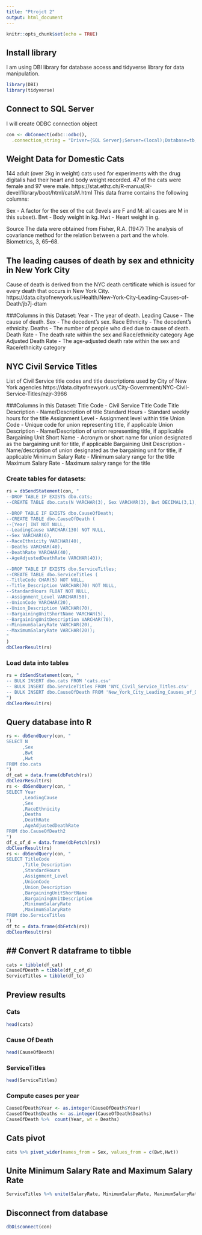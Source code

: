 ---
title: "Ptrojct 2"
output: html_document
---

```{r setup, include=FALSE}
knitr::opts_chunk$set(echo = TRUE)
```
## Install library
I am using DBI library for database access and tidyverse library for data manipulation.
```{r}
library(DBI)
library(tidyverse)
```

## Connect to SQL Server
I will create ODBC connection object
```{r}
con <- dbConnect(odbc::odbc(),
  .connection_string = "Driver={SQL Server};Server=(local);Database=tb;Trusted_Connection=Yes;")
```

## Weight Data for Domestic Cats
144 adult (over 2kg in weight) cats used for experiments with the drug digitalis had their heart and body weight recorded. 47 of the cats were female and 97 were male. 
https://stat.ethz.ch/R-manual/R-devel/library/boot/html/catsM.html
This data frame contains the following columns:

Sex - A factor for the sex of the cat (levels are F and M: all cases are M in this subset).
Bwt - Body weight in kg.
Hwt - Heart weight in g.

Source
The data were obtained from Fisher, R.A. (1947) The analysis of covariance method for the relation between a part and the whole. Biometrics, 3, 65–68.

## The leading causes of death by sex and ethnicity in New York City 
Cause of death is derived from the NYC death certificate which is issued for every death that occurs in New York City.
https://data.cityofnewyork.us/Health/New-York-City-Leading-Causes-of-Death/jb7j-dtam

###Columns in this Dataset:
Year - The year of death.
Leading Cause - The cause of death.
Sex - The decedent's sex.
Race Ethnicity - The decedent's ethnicity.
Deaths - The number of people who died due to cause of death.
Death Rate - The death rate within the sex and Race/ethnicity category
Age Adjusted Death Rate - The age-adjusted death rate within the sex and Race/ethnicity category

## NYC Civil Service Titles
List of Civil Service title codes and title descriptions used by City of New York agencies
https://data.cityofnewyork.us/City-Government/NYC-Civil-Service-Titles/nzjr-3966

###Columns in this Dataset:
Title Code - Civil Service Title Code
Title Description - Name/Description of title
Standard Hours - Standard weekly hours for the title
Assignment Level - Assignment level within title
Union Code - Unique code for union representing title, if applicable
Union Description	- Name/Description of union representing title, if applicable
Bargaining Unit Short Name - Acronym or short name for union designated as the bargaining unit for title, if applicable
Bargaining Unit Description - Name/description of union designated as the bargaining unit for title, if applicable
Minimum Salary Rate - Minimum salary range for the title
Maximum Salary Rate - Maximum salary range for the title

### Create tables for datasets:
```{r}
rs = dbSendStatement(con, "
--DROP TABLE IF EXISTS dbo.cats;
--CREATE TABLE dbo.cats(N VARCHAR(3), Sex VARCHAR(3), Bwt DECIMAL(3,1), Hwt DECIMAL(4,2));

--DROP TABLE IF EXISTS dbo.CauseOfDeath; 
--CREATE TABLE dbo.CauseOfDeath (
--[Year] INT NOT NULL,
--LeadingCause VARCHAR(130) NOT NULL,
--Sex VARCHAR(6),
--RaceEthnicity VARCHAR(40),
--Deaths VARCHAR(40),
--DeathRate VARCHAR(40),
--AgeAdjustedDeathRate VARCHAR(40));

--DROP TABLE IF EXISTS dbo.ServiceTitles;
--CREATE TABLE dbo.ServiceTitles (
--TitleCode CHAR(5) NOT NULL,
--Title_Description VARCHAR(70) NOT NULL,
--StandardHours FLOAT NOT NULL,
--Assignment_Level VARCHAR(50),
--UnionCode VARCHAR(20),
--Union_Description VARCHAR(70),
--BargainingUnitShortName VARCHAR(5),
--BargainingUnitDescription VARCHAR(70),
--MinimumSalaryRate VARCHAR(20),
--MaximumSalaryRate VARCHAR(20));
"
)
dbClearResult(rs)
```

### Load data into tables
```{r}
rs = dbSendStatement(con, "
-- BULK INSERT dbo.cats FROM 'cats.csv'
-- BULK INSERT dbo.ServiceTitles FROM 'NYC_Civil_Service_Titles.csv'
-- BULK INSERT dbo.CauseOfDeath FROM 'New_York_City_Leading_Causes_of_Death.csv' WITH (FORMAT = 'CSV');
")
dbClearResult(rs)
```

## Query database into R
```{r}
rs <- dbSendQuery(con, "
SELECT N
      ,Sex
      ,Bwt
      ,Hwt
FROM dbo.cats
")
df_cat = data.frame(dbFetch(rs))
dbClearResult(rs)
rs <- dbSendQuery(con, "
SELECT Year
      ,LeadingCause
      ,Sex
      ,RaceEthnicity
      ,Deaths
      ,DeathRate
      ,AgeAdjustedDeathRate
FROM dbo.CauseOfDeath2
")
df_c_of_d = data.frame(dbFetch(rs))
dbClearResult(rs)
rs <- dbSendQuery(con, "
SELECT TitleCode
      ,Title_Description
      ,StandardHours
      ,Assignment_Level
      ,UnionCode
      ,Union_Description
      ,BargainingUnitShortName
      ,BargainingUnitDescription
      ,MinimumSalaryRate
      ,MaximumSalaryRate
FROM dbo.ServiceTitles
")
df_tc = data.frame(dbFetch(rs))
dbClearResult(rs)
```

## ## Convert R dataframe to tibble
```{r}
cats = tibble(df_cat)
CauseOfDeath = tibble(df_c_of_d)
ServiceTitles = tibble(df_tc)
```


## Preview results
### Cats
```{r}
head(cats)
```

### Cause Of Death
```{r}
head(CauseOfDeath)
```

### ServiceTitles
```{r}
head(ServiceTitles)
```

###  Compute cases per year 
```{r}
CauseOfDeath$Year <- as.integer(CauseOfDeath$Year) 
CauseOfDeath$Deaths <- as.integer(CauseOfDeath$Deaths) 
CauseOfDeath %>%  count(Year, wt = Deaths)
```

## Cats pivot
```{r}
cats %>% pivot_wider(names_from = Sex, values_from = c(Bwt,Hwt))
```


## Unite Minimum Salary Rate and Maximum Salary Rate

```{r}
ServiceTitles %>% unite(SalaryRate, MinimumSalaryRate, MaximumSalaryRate)
```

## Disconnect from database
```{r}
dbDisconnect(con)
```

